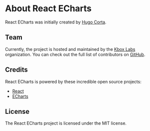 <h1 className='nx-mt-12 nx-text-center nx-text-4xl nx-font-bold nx-tracking-tight nx-text-slate-900 dark:nx-text-slate-100'>
  About React ECharts
</h1>

React ECharts was initially created by [Hugo Corta](https://github.com/hugocxl).

## Team

Currently, the project is hosted and maintained by the
[Kbox Labs](https://github.com/kbox-labs) organization. You can check out the
full list of contributors on
[GitHub](https://github.com/kbox-labs/react-echarts/graphs/contributors).

## Credits

React ECharts is powered by these incredible open source projects:

- [React](https://github.com/facebook/react)
- [ECharts](https://github.com/apache/incubator-echarts)

## License

The React ECharts project is licensed under the MIT license.
